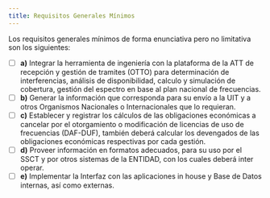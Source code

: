 ```yaml
---
title: Requisitos Generales Mínimos
---
```


Los requisitos generales mínimos de forma enunciativa pero no limitativa son los siguientes:

- [ ] **a)** <Badge text="OTTO-PNF" /> Integrar la herramienta de ingeniería con la plataforma de la ATT de recepción y gestión de tramites (OTTO) para determinación de interferencias, análisis de disponibilidad, calculo y simulación de cobertura, gestión del espectro en base al plan nacional de frecuencias.
- [ ] **b)** <Badge text="UIT" /> Generar la información que corresponda para su envío a la UIT y a otros Organismos Nacionales o Internacionales que lo requieran.
- [ ] **c)** <Badge text="DAF-DUF" /> Establecer y registrar los cálculos de las obligaciones económicas a cancelar por el otorgamiento o modificación de licencias de uso de frecuencias (DAF-DUF), también deberá calcular los devengados de las obligaciones económicas respectivas por cada gestión.
- [ ] **d)** <Badge text="INFO PARA INTEROPERABILIDAD" /> Proveer información en formatos adecuados, para su uso por el SSCT y por otros sistemas de la ENTIDAD, con los cuales deberá inter operar.
- [ ] **e)** <Badge text="INTERFAZ" /> Implementar la Interfaz con las aplicaciones in house y Base de Datos internas, así como externas.